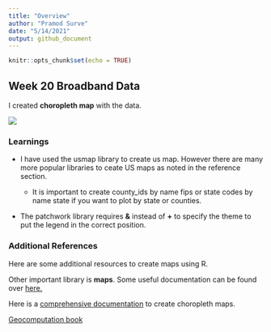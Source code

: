 ```yaml
---
title: "Overview"
author: "Pramod Surve"
date: "5/14/2021"
output: github_document
---
```


```r
knitr::opts_chunk$set(echo = TRUE)
```



## Week 20 Broadband Data

I created **choropleth map** with the data.

![](Output/Choropleth.png)


### Learnings

+ I have used the usmap library to create us map. However there are many more popular libraries to ceate US maps as noted in the reference section.

  + It is important to create county_ids by name fips or state codes by name state if you want to plot by state or counties.

+ The patchwork library requires **&** instead of **+** to specify the theme to put the legend in the correct position. 



### Additional References

Here are some additional resources to create maps using R.

Other important library is **maps**. Some useful documentation can be found over [here.](https://www.rdocumentation.org/packages/maps/versions/3.3.0/topics/map)

Here is a [comprehensive documentation](https://www.r-graph-gallery.com/choropleth-map.html) to create choropleth maps.

[Geocomputation book](https://geocompr.robinlovelace.net/intro.html)